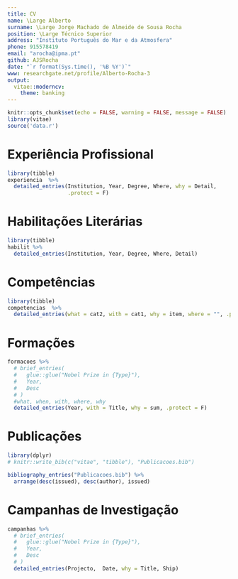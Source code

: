 ```yaml
---
title: CV
name: \Large Alberto
surname: \Large Jorge Machado de Almeide de Sousa Rocha
position: \Large Técnico Superior
address: "Instituto Português do Mar e da Atmosfera"
phone: 915578419
email: "arocha@ipma.pt"
github: AJSRocha
date: "`r format(Sys.time(), '%B %Y')`"
www: researchgate.net/profile/Alberto-Rocha-3
output:
  vitae::moderncv:
    theme: banking
---
```


```r
knitr::opts_chunk$set(echo = FALSE, warning = FALSE, message = FALSE)
library(vitae)
source('data.r')
```

# Experiência Profissional

```r
library(tibble)
experiencia  %>%
  detailed_entries(Institution, Year, Degree, Where, why = Detail,
                   .protect = F)
```

# Habilitações Literárias

```r
library(tibble)
habilit %>%
  detailed_entries(Institution, Year, Degree, Where, Detail)
```

# Competências

<!-- * Office: Word, Excel, Powerpoint e Access -->
<!-- * Domínio de SQL, R e Python -->
<!-- * Experiência com *workflow* de git e Zotero -->
<!-- * Modelação matemática de \textit{stocks}: CATDYN, SPiCT, JABBA, CMSY++ -->
<!-- * Amostragem biológica de teleósteos e cefalópodes -->
<!-- * Amostragem em lota -->
<!-- * Embarques na frota comercial -->

```r
library(tibble)
competencias  %>%
  detailed_entries(what = cat2, with = cat1, why = item, where = "", .protect = F)
```

\pagebreak
# Formações

```r
formacoes %>%
  # brief_entries(
  #   glue::glue("Nobel Prize in {Type}"),
  #   Year,
  #   Desc
  # )
  #what, when, with, where, why
  detailed_entries(Year, with = Title, why = sum, .protect = F)
```

\pagebreak
# Publicações

```r
library(dplyr)
# knitr::write_bib(c("vitae", "tibble"), "Publicacoes.bib")

bibliography_entries("Publicacoes.bib") %>% 
  arrange(desc(issued), desc(author), issued)
```

\pagebreak
# Campanhas de Investigação

```r
campanhas %>%
  # brief_entries(
  #   glue::glue("Nobel Prize in {Type}"),
  #   Year,
  #   Desc
  # )
  detailed_entries(Projecto,  Date, why = Title, Ship)
```
